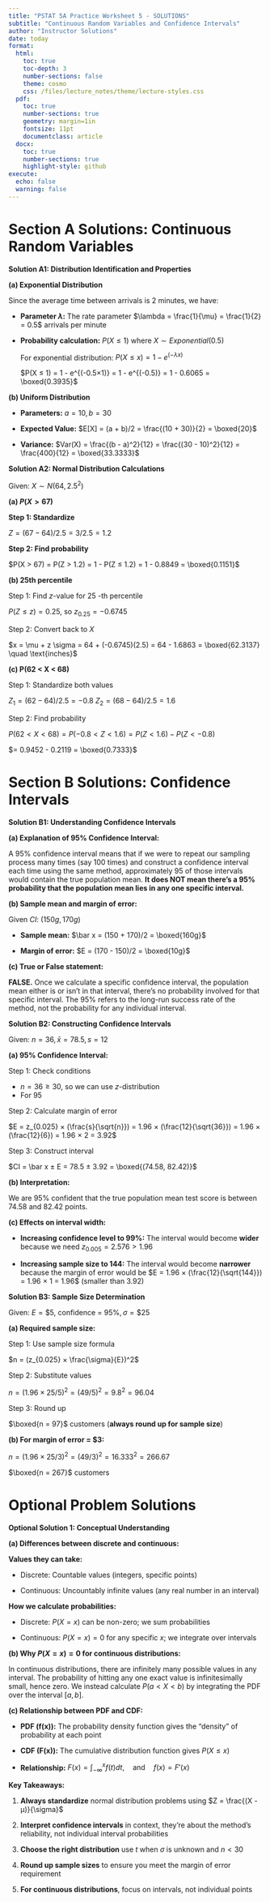 ```yaml
---
title: "PSTAT 5A Practice Worksheet 5 - SOLUTIONS"
subtitle: "Continuous Random Variables and Confidence Intervals"
author: "Instructor Solutions"
date: today
format:
  html:
    toc: true
    toc-depth: 3
    number-sections: false
    theme: cosmo
    css: /files/lecture_notes/theme/lecture-styles.css
  pdf:
    toc: true
    number-sections: true
    geometry: margin=1in
    fontsize: 11pt
    documentclass: article
  docx:
    toc: true
    number-sections: true
    highlight-style: github
execute:
  echo: false
  warning: false
---
```


# Section A Solutions: Continuous Random Variables

::: {.solution}
**Solution A1: Distribution Identification and Properties**

**(a) Exponential Distribution**

Since the average time between arrivals is $2$ minutes, we have:

- **Parameter $\lambda$:** The rate parameter $\lambda = \frac{1}{\mu} = \frac{1}{2} = 0.5$ arrivals per minute

- **Probability calculation:** $P(X ≤ 1)$ where $X \sim Exponential(0.5)$
  
  For exponential distribution: $P(X ≤ x) = 1 - e^{(- \lambda x)}$
  
  $P(X ≤ 1) = 1 - e^{(-0.5×1)} = 1 - e^{(-0.5)} = 1 - 0.6065 = \boxed{0.3935}$

**(b) Uniform Distribution**

- **Parameters:** $a = 10, b = 30$

- **Expected Value:** $E[X] = (a + b)/2 = \frac{(10 + 30)}{2} = \boxed{20}$

- **Variance:** $Var(X) = \frac{(b - a)^2}{12} = \frac{(30 - 10)^2}{12} = \frac{400}{12} = \boxed{33.3333}$

:::

::: {.solution}
**Solution A2: Normal Distribution Calculations**

Given: $X \sim N(64, 2.5^2)$

**(a) $P(X > 67)$**

**Step 1: Standardize**

$Z = (67 - 64)/2.5 = 3/2.5 = 1.2$

**Step 2: Find probability**

$P(X > 67) = P(Z > 1.2) = 1 - P(Z ≤ 1.2) = 1 - 0.8849 = \boxed{0.1151}$

**(b) 25th percentile**

Step 1: Find $z$-value for $25$ -th percentile

$P(Z ≤ z) = 0.25$, so $z_{0.25} = -0.6745$

Step 2: Convert back to $X$

$x = \mu + z \sigma = 64 + (-0.6745)(2.5) = 64 - 1.6863 = \boxed{62.3137} \quad \text{inches}$

**(c) P(62 < X < 68)**

Step 1: Standardize both values

$Z_1 = (62 - 64)/2.5 = -0.8$
$Z_2 = (68 - 64)/2.5 = 1.6$

Step 2: Find probability

$P(62 < X < 68) = P(-0.8 < Z < 1.6) = P(Z < 1.6) - P(Z < -0.8)$

$= 0.9452 - 0.2119 = \boxed{0.7333}$

:::

# Section B Solutions: Confidence Intervals

::: {.solution}
**Solution B1: Understanding Confidence Intervals**

**(a) Explanation of $95\%$ Confidence Interval:**

A $95\%$ confidence interval means that if we were to repeat our sampling process many times (say $100$ times) and construct a confidence interval each time using the same method, approximately $95$ of those intervals would contain the true population mean. **It does NOT mean there's a $95\%$ probability that the population mean lies in any one specific interval.**

**(b) Sample mean and margin of error:**

Given $CI$: ($150g, 170g$)

- **Sample mean:** $\bar x = (150 + 170)/2 = \boxed{160g}$
  
- **Margin of error:** $E = (170 - 150)/2 = \boxed{10g}$

**(c) True or False statement:**

**FALSE.** Once we calculate a specific confidence interval, the population mean either is or isn't in that interval, there's no probability involved for that specific interval. The $95\%$ refers to the long-run success rate of the method, not the probability for any individual interval.

:::

::: {.solution}
**Solution B2: Constructing Confidence Intervals**

Given: $n = 36, \bar x = 78.5, s = 12$

**(a) 95% Confidence Interval:**

Step 1: Check conditions

- $n = 36 ≥ 30$, so we can use $z$-distribution
- For $95% CI: z{0.025} = 1.96$

Step 2: Calculate margin of error

$E = z_{0.025} × (\frac{s}{\sqrt{n}}) = 1.96 × (\frac{12}{\sqrt{36}}) = 1.96 × (\frac{12}{6}) = 1.96 × 2 = 3.92$

Step 3: Construct interval

$CI = \bar x ± E = 78.5 ± 3.92 = \boxed{(74.58, 82.42)}$

**(b) Interpretation:**

We are $95\%$ confident that the true population mean test score is between $74.58$ and $82.42$ points.

**(c) Effects on interval width:**

- **Increasing confidence level to 99%:** The interval would become **wider** because we need $z_{0.005} = 2.576 > 1.96$

- **Increasing sample size to 144:** The interval would become **narrower** because the margin of error would be $E = 1.96 × (\frac{12}{\sqrt{144}}) = 1.96 × 1 = 1.96$ (smaller than $3.92$)

:::

::: {.solution}
**Solution B3: Sample Size Determination**

Given: $E = \$5$, confidence = $95\%, \sigma = \$25$

**(a) Required sample size:**

Step 1: Use sample size formula

$n = (z_{0.025} × \frac{\sigma}{E})^2$

Step 2: Substitute values

$n = (1.96 × 25 / 5)^2 = (49/5)^2 = 9.8^2 = 96.04$

Step 3: Round up

$\boxed{n = 97}$ customers (**always round up for sample size**)

**(b) For margin of error = $3:**

$n = (1.96 × 25 / 3)^2 = (49/3)^2 = 16.333^2 = 266.67$

$\boxed{n = 267}$ customers

:::

# Optional Problem Solutions

::: {.solution}
**Optional Solution 1: Conceptual Understanding**

**(a) Differences between discrete and continuous:**

**Values they can take:**

- Discrete: Countable values (integers, specific points)
  
- Continuous: Uncountably infinite values (any real number in an interval)

**How we calculate probabilities:**

- Discrete: $P(X = x)$ can be non-zero; we sum probabilities
  
- Continuous: $P(X = x) = 0$ for any specific $x$; we integrate over intervals

**(b) Why $P(X = x) = 0$ for continuous distributions:**

In continuous distributions, there are infinitely many possible values in any interval. The probability of hitting any one exact value is infinitesimally small, hence zero. We instead calculate $P(a < X < b)$ by integrating the PDF over the interval $[a,b]$.

**(c) Relationship between PDF and CDF:**

- **PDF (f(x)):** The probability density function gives the "density" of probability at each point
  
- **CDF (F(x)):** The cumulative distribution function gives $P(X ≤ x)$
  
- **Relationship:** $F(x) = \int_{-∞}^x f(t)dt,\quad  \text{and} \quad f(x) = F'(x)$

:::





::: {.important}
**Key Takeaways:**

1. **Always standardize** normal distribution problems using $Z = \frac{(X - μ)}{\sigma}$
   
2. **Interpret confidence intervals** in context, they're about the method's reliability, not individual interval probabilities
   
3. **Choose the right distribution**  use $t$ when $\sigma$ is unknown and $n < 30$
   
4. **Round up sample sizes** to ensure you meet the margin of error requirement
   
5. **For continuous distributions**, focus on intervals, not individual points
:::